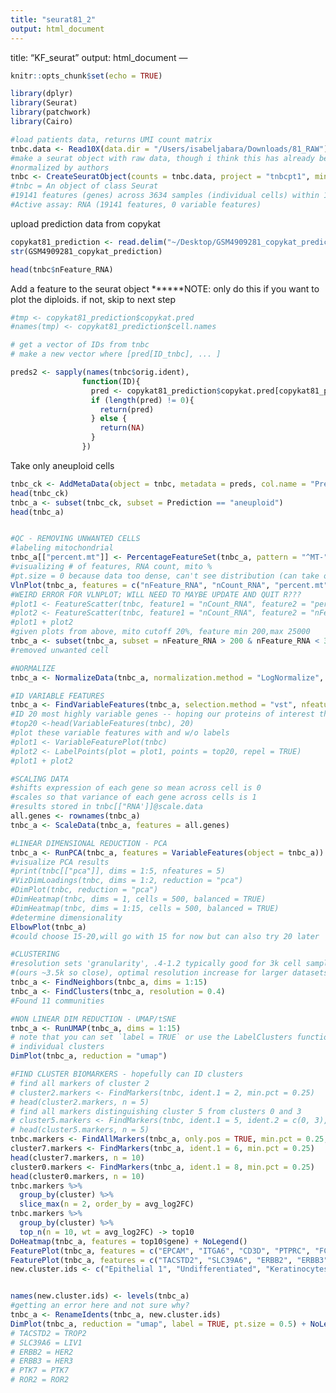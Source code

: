 ```yaml
---
title: "seurat81_2"
output: html_document
---
```



title: "KF_seurat"
output: html_document
---

```r
knitr::opts_chunk$set(echo = TRUE)
```

```r
library(dplyr)
library(Seurat)
library(patchwork)
library(Cairo)
```


```r
#load patients data, returns UMI count matrix
tnbc.data <- Read10X(data.dir = "/Users/isabeljabara/Downloads/81_RAW")
#make a seurat object with raw data, though i think this has already been
#normalized by authors
tnbc <- CreateSeuratObject(counts = tnbc.data, project = "tnbcpt1", min.cells = 3, min.features = 200)
#tnbc = An object of class Seurat 
#19141 features (genes) across 3634 samples (individual cells) within 1 assay 
#Active assay: RNA (19141 features, 0 variable features)
```

upload prediction data from copykat
```r

copykat81_prediction <- read.delim("~/Desktop/GSM4909281_copykat_prediction.txt")
str(GSM4909281_copykat_prediction)


```

```r
head(tnbc$nFeature_RNA)
```



Add a feature to the seurat object
******NOTE: only do this if you want to plot the diploids. if not, skip to next step
```r
#tmp <- copykat81_prediction$copykat.pred
#names(tmp) <- copykat81_prediction$cell.names

# get a vector of IDs from tnbc
# make a new vector where [pred[ID_tnbc], ... ]

preds2 <- sapply(names(tnbc$orig.ident),
                function(ID){
                  pred <- copykat81_prediction$copykat.pred[copykat81_prediction$cell.names == ID]
                  if (length(pred) != 0){
                    return(pred)
                  } else {
                    return(NA)
                  }
                })
```

Take only aneuploid cells
```r
tnbc_ck <- AddMetaData(object = tnbc, metadata = preds, col.name = "Prediction")
head(tnbc_ck)
tnbc_a <- subset(tnbc_ck, subset = Prediction == "aneuploid")
head(tnbc_a)
```


```r
```




```r
#QC - REMOVING UNWANTED CELLS
#labeling mitochondrial
tnbc_a[["percent.mt"]] <- PercentageFeatureSet(tnbc_a, pattern = "^MT-")
#visualizing # of features, RNA count, mito %
#pt.size = 0 because data too dense, can't see distribution (can take out if want full)
VlnPlot(tnbc_a, features = c("nFeature_RNA", "nCount_RNA", "percent.mt"), ncol = 3, pt.size = 0)
#WEIRD ERROR FOR VLNPLOT; WILL NEED TO MAYBE UPDATE AND QUIT R???
#plot1 <- FeatureScatter(tnbc, feature1 = "nCount_RNA", feature2 = "percent.mt")
#plot2 <- FeatureScatter(tnbc, feature1 = "nCount_RNA", feature2 = "nFeature_RNA")
#plot1 + plot2
#given plots from above, mito cutoff 20%, feature min 200,max 25000 
tnbc_a <- subset(tnbc_a, subset = nFeature_RNA > 200 & nFeature_RNA < 3500 & percent.mt < 10)
#removed unwanted cell
```


```r
#NORMALIZE
tnbc_a <- NormalizeData(tnbc_a, normalization.method = "LogNormalize", scale.factor = 10000)
```


```r
#ID VARIABLE FEATURES
tnbc_a <- FindVariableFeatures(tnbc_a, selection.method = "vst", nfeatures = 2000)
#ID 20 most highly variable genes -- hoping our proteins of interest there?
#top20 <-head(VariableFeatures(tnbc), 20)
#plot these variable features with and w/o labels
#plot1 <- VariableFeaturePlot(tnbc)
#plot2 <- LabelPoints(plot = plot1, points = top20, repel = TRUE)
#plot1 + plot2
```


```r
#SCALING DATA
#shifts expression of each gene so mean across cell is 0
#scales so that variance of each gene across cells is 1
#results stored in tnbc[["RNA']]@scale.data
all.genes <- rownames(tnbc_a)
tnbc_a <- ScaleData(tnbc_a, features = all.genes)
```


```r
#LINEAR DIMENSIONAL REDUCTION - PCA
tnbc_a <- RunPCA(tnbc_a, features = VariableFeatures(object = tnbc_a))
#visualize PCA results
#print(tnbc[["pca"]], dims = 1:5, nfeatures = 5)
#VizDimLoadings(tnbc, dims = 1:2, reduction = "pca")
#DimPlot(tnbc, reduction = "pca")
#DimHeatmap(tnbc, dims = 1, cells = 500, balanced = TRUE)
#DimHeatmap(tnbc, dims = 1:15, cells = 500, balanced = TRUE)
#determine dimensionality
ElbowPlot(tnbc_a)
#could choose 15-20,will go with 15 for now but can also try 20 later
```


```r
#CLUSTERING
#resolution sets 'granularity', .4-1.2 typically good for 3k cell sample
#(ours ~3.5k so close), optimal resolution increase for larger datasets
tnbc_a <- FindNeighbors(tnbc_a, dims = 1:15)
tnbc_a <- FindClusters(tnbc_a, resolution = 0.4)
#Found 11 communities
```


```r
#NON LINEAR DIM REDUCTION - UMAP/tSNE
tnbc_a <- RunUMAP(tnbc_a, dims = 1:15)
# note that you can set `label = TRUE` or use the LabelClusters function to help label
# individual clusters
DimPlot(tnbc_a, reduction = "umap")
```


```r
#FIND CLUSTER BIOMARKERS - hopefully can ID clusters
# find all markers of cluster 2
# cluster2.markers <- FindMarkers(tnbc, ident.1 = 2, min.pct = 0.25)
# head(cluster2.markers, n = 5)
# find all markers distinguishing cluster 5 from clusters 0 and 3
# cluster5.markers <- FindMarkers(tnbc, ident.1 = 5, ident.2 = c(0, 3), min.pct = 0.25)
# head(cluster5.markers, n = 5)
tnbc.markers <- FindAllMarkers(tnbc_a, only.pos = TRUE, min.pct = 0.25, logfc.threshold = 0.25)
cluster7.markers <- FindMarkers(tnbc_a, ident.1 = 6, min.pct = 0.25)
head(cluster7.markers, n = 10)
cluster0.markers <- FindMarkers(tnbc_a, ident.1 = 8, min.pct = 0.25)
head(cluster0.markers, n = 10)
tnbc.markers %>%
  group_by(cluster) %>%
  slice_max(n = 2, order_by = avg_log2FC)
tnbc.markers %>%
  group_by(cluster) %>%
  top_n(n = 10, wt = avg_log2FC) -> top10
DoHeatmap(tnbc_a, features = top10$gene) + NoLegend()
FeaturePlot(tnbc_a, features = c("EPCAM", "ITGA6", "CD3D", "PTPRC", "FCGR3A", "CSF1R"))
FeaturePlot(tnbc_a, features = c("TACSTD2", "SLC39A6", "ERBB2", "ERBB3", "PTK7", "ROR2"))
new.cluster.ids <- c("Epithelial 1", "Undifferentiated", "Keratinocytes", "Fibroblasts", "Epithelial 2", "Immune")


names(new.cluster.ids) <- levels(tnbc_a)
#getting an error here and not sure why?
tnbc_a <- RenameIdents(tnbc_a, new.cluster.ids)
DimPlot(tnbc_a, reduction = "umap", label = TRUE, pt.size = 0.5) + NoLegend()
# TACSTD2 = TROP2
# SLC39A6 = LIV1
# ERBB2 = HER2
# ERBB3 = HER3
# PTK7 = PTK7
# ROR2 = ROR2
```

